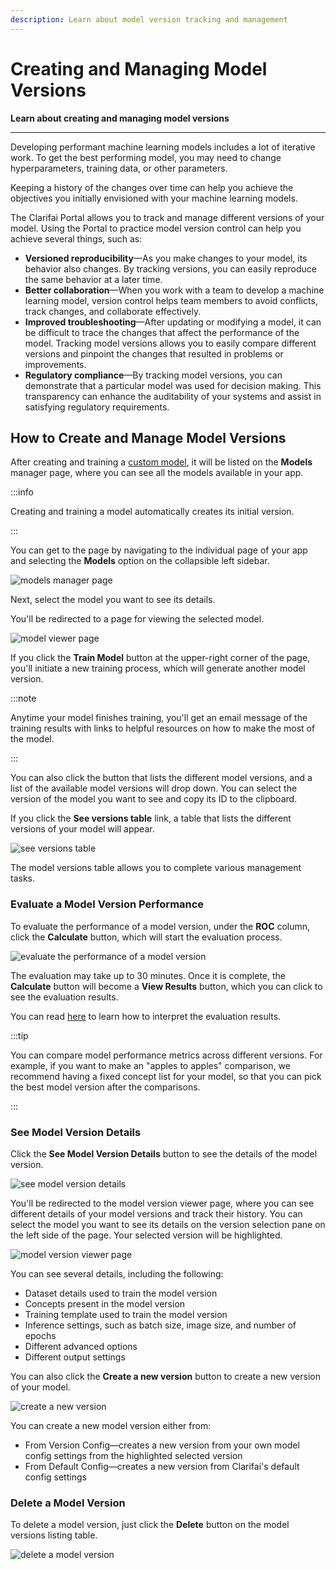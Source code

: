 ```yaml
---
description: Learn about model version tracking and management
---
```


# Creating and Managing Model Versions

**Learn about creating and managing model versions**
<hr />

Developing performant machine learning models includes a lot of iterative work. To get the best performing model, you may need to change hyperparameters, training data, or other parameters. 

Keeping a history of the changes over time can help you achieve the objectives you initially envisioned with your machine learning models. 

The Clarifai Portal allows you to track and manage different versions of your model. Using the Portal to practice model version control can help you achieve several things, such as:

- **Versioned reproducibility**—As you make changes to your model, its behavior also changes. By tracking versions, you can easily reproduce the same behavior at a later time. 
- **Better collaboration**—When you work with a team to develop a machine learning model, version control helps team members to avoid conflicts, track changes, and collaborate effectively.
- **Improved troubleshooting**—After updating or modifying a model, it can be difficult to trace the changes that affect the performance of the model. Tracking model versions allows you to easily compare different versions and pinpoint the changes that resulted in problems or improvements. 
- **Regulatory compliance**—By tracking model versions, you can demonstrate that a particular model was used for decision making. This transparency can enhance the auditability of your systems and assist in satisfying regulatory requirements. 

## How to Create and Manage Model Versions

After creating and training a [custom model](https://docs.clarifai.com/portal-guide/model/pcustom-model-walkthrough/), it will be listed on the **Models** manager page, where you can see all the models available in your app. 

:::info

Creating and training a model automatically creates its initial version. 

:::


You can get to the page by navigating to the individual page of your app and selecting the **Models** option on the collapsible left sidebar. 

![models manager page](/img/community/model_versions/model_versions_1.png)

Next, select the model you want to see its details.

You'll be redirected to a page for viewing the selected model. 

![model viewer page](/img/community/model_versions/model_versions_2.png)

If you click the **Train Model** button at the upper-right corner of the page, you'll initiate a new training process, which will generate another model version.

:::note

Anytime your model finishes training, you'll get an email message of the training results with links to helpful resources on how to make the most of the model.  

:::

You can also click the button that lists the different model versions, and a list of the available model versions will drop down. You can select the version of the model you want to see and copy its ID to the clipboard. 

If you click the **See versions table** link, a table that lists the different versions of your model will appear. 

![see versions table](/img/community/model_versions/model_versions_3.png)

The model versions table allows you to complete various management tasks. 

### Evaluate a Model Version Performance

To evaluate the performance of a model version, under the **ROC** column, click the **Calculate** button, which will start the evaluation process.

![evaluate the performance of a model version](/img/community/model_versions/model_versions_4.png)

The evaluation may take up to 30 minutes. Once it is complete, the **Calculate** button will become a **View Results** button, which you can click to see the evaluation results.

You can read [here](https://docs.clarifai.com/portal-guide/evaluate/interpreting-evaluations/) to learn how to interpret the evaluation results.

:::tip

You can compare model performance metrics across different versions. For example, if you want to make an "apples to apples" comparison, we recommend having a fixed concept list for your model, so that you can pick the best model version after the comparisons.

:::

### See Model Version Details

Click the **See Model Version Details** button to see the details of the model version.

![see model version details](/img/community/model_versions/model_versions_5.png)
 
You'll be redirected to the model version viewer page, where you can see different details of your model versions and track their history.
You can select the model you want to see its details on the version selection pane on the left side of the page. Your selected version will be highlighted.

![model version viewer page](/img/community/model_versions/model_versions_6.png)

You can see several details, including the following:

- Dataset details used to train the model version
- Concepts present in the model version
- Training template used to train the model version
- Inference settings, such as batch size, image size, and number of epochs 
- Different advanced options
- Different output settings

You can also click the **Create a new version** button to create a new version of your model. 

![create a new version](/img/community/model_versions/model_versions_7.png)

You can create a new model version either from:

- From Version Config—creates a new version from your own model config settings from the highlighted selected version
- From Default Config—creates a new version from Clarifai's default config settings

### Delete a Model Version

To delete a model version, just click the **Delete** button on the model versions listing table.

![delete a model version](/img/community/model_versions/model_versions_8.png)

